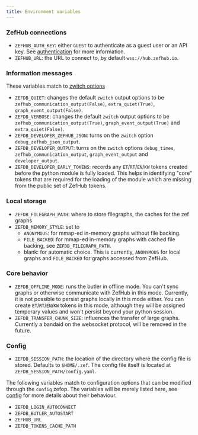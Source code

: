 ```yaml
---
title: Environment variables
---
```


### ZefHub connections

- `ZEFHUB_AUTH_KEY`: either `GUEST` to authenticate as a guest user or an API
  key. See [authentication](configuration-auth) for more information.
- `ZEFHUB_URL`: the URL to connect to, by default `wss://hub.zefhub.io`.

### Information messages

These variables match to [zwitch options](configuration-messages)

- `ZEFDB_QUIET`: changes the default `zwitch` output options to be
  `zefhub_communication_output(False)`, `extra_quiet(True)`,
  `graph_event_output(False)`.
- `ZEFDB_VERBOSE`: changes the default `zwitch` output options to be
  `zefhub_communication_output(True)`, `graph_event_output(True)` and
  `extra_quiet(False)`.
- `ZEFDB_DEVELOPER_ZEFHUB_JSON`: turns on the `zwitch` option `debug_zefhub_json_output`.
- `ZEFDB_DEVELOPER_OUTPUT`: turns on the `zwitch` options `debug_times`,
  `zefhub_communication_output`, `graph_event_output` and `developer_output`.
- `ZEFDB_DEVELOPER_EARLY_TOKENS`: records any `ET`/`RT`/`EN`/`KW` tokens created
  before the python module is fully loaded. This helps in identifying "core"
  tokens that are required for the loading of the module which are missing from
  the public set of ZefHub tokens.

### Local storage

- `ZEFDB_FILEGRAPH_PATH`: where to store filegraphs, the caches for the zef graphs
- `ZEFDB_MEMORY_STYLE`: set to
  - `ANONYMOUS`: for mmap-ed in-memory graphs without file backing.
  - `FILE_BACKED`: for mmap-ed in-memory graphs with cached file backing, see `ZEFDB_FILEGRAPH_PATH`.
  - blank: for automatic choice. This is currently, `ANONYMOUS` for local graphs and `FILE_BACKED` for graphs accessed from ZefHub.

### Core behavior

- `ZEFDB_OFFLINE_MODE`: runs the butler in offline mode. You can't sync graphs
  or otherwise communicate with ZefHub in this mode. Currently, it is not
  possible to persist graphs locally in this mode either. You can create
  `ET`/`RT`/`EN`/`KW` tokens in this mode, although they will be assigned
  temporary values and won't persist beyond your python session.
- `ZEFDB_TRANSFER_CHUNK_SIZE`: influences the transfer of large graphs.
  Currently a bandaid on the websocket protocol, will be removed in the future.

### Config

- `ZEFDB_SESSION_PATH`: the location of the directory where the config file is
  stored. Defaults to `$HOME/.zef`. The config file itself is located at `ZEFDB_SESSION_PATH/config.yaml`.

The following variables match to configuration options that can be modified through the
`config` zefop. The variables will be merely listed here, see [config](configuration-config) for more
details about their behaviour.

- `ZEFDB_LOGIN_AUTOCONNECT`
- `ZEFDB_BUTLER_AUTOSTART`
- `ZEFHUB_URL`
- `ZEFDB_TOKENS_CACHE_PATH`
